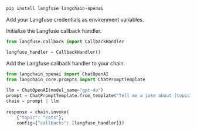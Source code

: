 
```bash
pip install langfuse langchain-openai
```

Add your Langfuse credentials as environment variables.

<Env />

Initialize the Langfuse callback handler.

```python
from langfuse.callback import CallbackHandler

langfuse_handler = CallbackHandler()
```

Add the Langfuse callback handler to your chain.

```python {10}
from langchain_openai import ChatOpenAI
from langchain_core.prompts import ChatPromptTemplate
 
llm = ChatOpenAI(model_name="gpt-4o")
prompt = ChatPromptTemplate.from_template("Tell me a joke about {topic}")
chain = prompt | llm
 
response = chain.invoke(
    {"topic": "cats"}, 
    config={"callbacks": [langfuse_handler]})
```